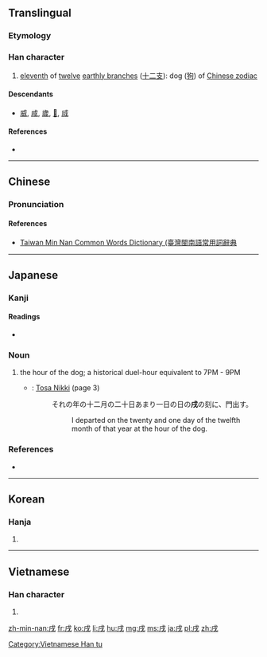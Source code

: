 ==Translingual==

===Etymology===
{{Han compound|戊|一|t2=one|ls=ic}}

===Han character===
{{Han char|rn=62|rad=戈|as=02|sn=6|four=5320<sub>0</sub>|canj=戈竹一 (IHM)|ids=⿵[[戊]][[一]]}}

# [[eleventh]] of [[twelve]] [[earthly branch]]es ([[十二支]]): dog ([[狗]]) of [[W:Chinese zodiac|Chinese zodiac]]

====Descendants====
* [[威]], [[咸]], [[歲]], [[𤇳]], [[烕]]

====References====
* {{Han ref|kx=0411.040|dkj=11535|dj=0752.080|hdz=21398.010|uh=620C|ud=25100|bh=A6A6|bd=42662}}

----

==Chinese==
{{zh-hanzi-box|[[戌]]}}

===Pronunciation===
{{zh-pron
|m=xū
|c=seot1
|mn=sut
|mc=y
|oc=y
|cat=n
}}

====References====
*[http://twblg.dict.edu.tw/holodict_new/result_detail.jsp?n_no=2434&curpage=1&sample=%E6%88%8C&radiobutton=1&querytarget=1&limit=20&pagenum=1&rowcount=1 Taiwan Min Nan Common Words Dictionary (臺灣閩南語常用詞辭典]

----

==Japanese==

===Kanji===
{{ja-kanji|grade=|rs=戈02}}

====Readings====
* {{ja-readings|on=[[じゅつ]] (jutsu)|kun=[[いぬ]] (inu)}}

===Noun===
{{ja-noun|いぬ}}

# the hour of the dog; a historical duel-hour equivalent to 7PM - 9PM
#* {{circa|935}}: [[w:Tosa Nikki|Tosa Nikki]] (page 3)
#*: それの年の十二月の二十日あまり一日の日の'''戌'''の刻に、門出す。
#*:: I departed on the twenty and one day of the twelfth month of that year at the hour of the dog.

===References===
* {{reference-book
 | last = Hasegawa
 | first = Masaharu
 | coauthors = Yūichirō Imanishi, Hiroshi Itō, Hiroshi Yoshioka
 | title = Shin Nihon Koten Bungaku Taikei 24: Tosa Nikki, Kagerō Nikki, Murasaki Shikibu Nikki, Sarashina Nikki
 | publisher = [[w:Iwanami Shoten Publishing|Iwanami Shoten]]
 | year = 1989
 | location = [[w:Tokyo|Tōkyō]]
 | id = ISBN 4-00-240024-7
}}

----

==Korean==

===Hanja===
{{ko-hanja|hangeul=술|eumhun=|rv=sul|mr=sul|y=swul}}

# {{defn|lang=ko|sort=戈02}}

----

==Vietnamese==

===Han character===
{{vi-readings|rs=戈02| hanviet = [[tuất]]}}

# {{defn|lang=vi|sort=戈02}}

[[Category:Vietnamese Han tu]]

[[zh-min-nan:戌]]
[[fr:戌]]
[[ko:戌]]
[[li:戌]]
[[hu:戌]]
[[mg:戌]]
[[ms:戌]]
[[ja:戌]]
[[pl:戌]]
[[zh:戌]]